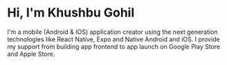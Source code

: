# Hi, I'm Khushbu Gohil

I'm a mobile (Android & IOS) application creator using the next generation technologies like React Native, Expo and Native Android and iOS. I provide my support from building app frontend to app launch on Google Play Store and Apple Store.
